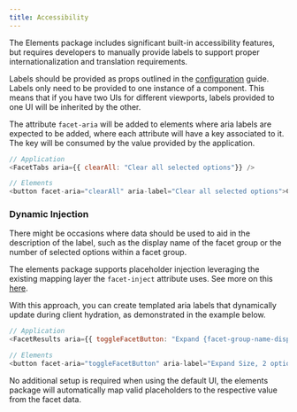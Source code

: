 ```yaml
---
title: Accessibility
---
```


The Elements package includes significant built-in accessibility features, but requires developers to manually provide labels to support proper internationalization and translation requirements.

Labels should be provided as props outlined in the [configuration](/facets/configuration) guide. Labels only need to be provided to one instance of a component. This means that if you have two UIs for different viewports, labels provided to one UI will be inherited by the other.

The attribute `facet-aria` will be added to elements where aria labels are expected to be added, where each attribute will have a key associated to it. The key will be consumed by the value provided by the application.

```javascript
// Application
<FacetTabs aria={{ clearAll: "Clear all selected options"}} />

// Elements
<button facet-aria="clearAll" aria-label="Clear all selected options">Clear all</button>
```

### Dynamic Injection

There might be occasions where data should be used to aid in the description of the label, such as the display name of the facet group or the number of selected options within a facet group.

The elements package supports placeholder injection leveraging the existing mapping layer the `facet-inject` attribute uses. See more on this [here](/docs/elements/facets/attributes).

With this approach, you can create templated aria labels that dynamically update during client hydration, as demonstrated in the example below.

```javascript
// Application
<FacetResults aria={{ toggleFacetButton: "Expand {facet-group-name-display}, {facet-selected-count} option(s) currently selected"}} />

// Elements
<button facet-aria="toggleFacetButton" aria-label="Expand Size, 2 option(s) currently selected">Size</button>
```

No additional setup is required when using the default UI, the elements package will automatically map valid placeholders to the respective value from the facet data.
